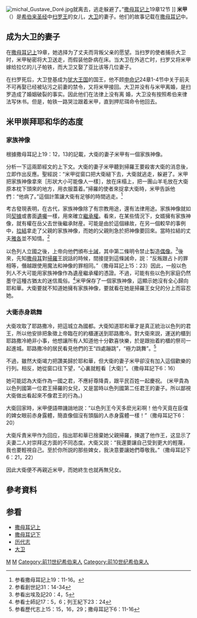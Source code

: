 [[File:michal_Gustave_Doré.jpg|right]]就离去，逃走躲避了。”[[撒母耳记上|撒母耳记上]]19章12节
</sub>]]
'''米甲'''（{{lang-he|מיכל}}）是[[旧约圣经|希伯来圣经]]中[[扫罗王|扫罗王]]的女儿，[[大卫|大卫]]的妻子。他们的故事记载在[[撒母耳记|撒母耳记]]中。
==成为大卫的妻子==
在[[撒母耳记上|撒母耳记上]]19章，她选择为了丈夫而背叛父亲的愿望。当扫罗的使者捕杀大卫时，米甲秘密将大卫送走，而假装他卧病在床。当大卫在外逃亡时，扫罗又将米甲嫁给拉亿的儿子帕铁，而大卫又娶了亚比该等几位妻子。 

在扫罗死后，大卫登基成为[[犹大王国|犹大王国]]的国王，他不顾[[申命记|申命记]]24章1-4节中关于前夫不可再娶已经被玷污之前妻的禁令，又将米甲接回。大卫并没有与米甲离婚，是扫罗造成了婚姻破裂的事实。因此他们在法律上没有离
婚，大卫没有按照希伯来律法写休书。但是，帕铁一路哭泣跟着米甲，直到押尼珥命令他回去。
{{quote|大卫就打发使者去见扫罗的儿子[[伊施波设|伊施波设]]，说，你要将我的妻子米甲交给我；她是我从前用一百非利士人的[[包皮|阳皮]]所聘定的。
伊施波设就打发人去，将米甲从拉亿的儿子，她丈夫帕铁那里接回来。
米甲的丈夫和她同去，跟在她后面，一面走一面哭，直到巴户琳。押尼珥说，你回去罢。帕铁就回去了。大衛取回米甲，可謂合理。但是並不合情。因為他強迫拆毀了一對恩愛的夫妻.（撒母耳记下3:14-16）這件事可能使米甲失去對大衛的尊敬，以致後來她公開輕視大衛。（撒母耳記下6：16）
}}

==米甲崇拜耶和华的态度==
===家族神像===
根據撒母耳記上19：12，13的記載，大衛的妻子米甲有一個家族神像。

分析一下這兩節經文的上下文。大衛的妻子米甲聽到掃羅王要殺害大衛的消息後，立即作出反應。聖經説：“米甲從窗口把大衛縋下去，大衛就逃走，躲避了。米甲把家族神像拿來［形狀大小可能像人一樣］，放在床榻上，把一團山羊毛放在大衛原本枕下頭來的地方，用衣服蓋着。”掃羅的使者來捉拿大衛時，米甲告訴他們：“他病了。”這個計策讓大衛有足够的時間逃走。<ref>参看撒母耳記上19：11-16。</ref>

考古發現表明，在古代，家族神像除了有宗教用途，還有法律用途。家族神像就如同[[契據|契據]]或書面[[遺囑|遺囑]]一樣，用來確立[[繼承權|繼承權]]。看來，在某些情況下，女婿擁有家族神像，就有權在岳父去世後繼承財産。可能是由於這個緣故，在另一個較早的事例中，[[拉結|拉結]]拿走了父親的家族神像，而她的父親則急於把神像要回來。當時拉結的丈夫[[雅各|雅各]]並不知情。<ref>参看創世記31：14-34</ref>

以色列人立國之後，上帝向他們頒布[[十誡|十誡]]，其中第二條明令禁止製造[[偶像|偶像]]。<ref>参看出埃及記20：4，5</ref>後來，先知[[撒母耳|撒母耳]]對[[掃羅|掃羅]]王説話的時候，間接提到這條誡命，説：“反叛跟占卜的罪相等，僭越跟使用魔法和神像的罪相同。”（撒母耳記上15：23）因此，一般以色列人不大可能用家族神像作為遺産繼承權的憑證。不過，可能有些以色列家庭仍然墨守這種古猶太的迷信風俗。<ref>参看士師記17：5，6；列王紀下23：24</ref>米甲保存了一個家族神像，這顯示她沒有全心歸向耶和華。大衛要就不知道她擁有家族神像，要就看在她是掃羅王女兒的分上而容忍她。

===大衛赤身跳舞===
大衛攻取了耶路撒冷，把這城立為國都。大衛知道耶和華才是真正統治以色列的君王，所以他安排把象徵上帝臨在的約櫃運送到耶路撒冷。對大衛來説，運送約櫃到耶路撒冷絶非小事，他想讓所有人知道他十分歡喜快樂，於是跟抬着約櫃的祭司一起進城。耶路撒冷的居民看見他們的王“四處蹦跳”，“極力跳舞”。<ref>参看歷代志上15：15，16，29；撒母耳記下6：11-16</ref>

不過，雖然大衛竭力把讚美歸於耶和華，但大衛的妻子米甲卻沒有加入這個歡樂的行列。相反，她從窗口往下望，“心裏就輕看［大衛］”。（撒母耳記下6：16）

她可能認為大衛作為一國之君，不應紆尊降貴，跟平民百姓一起慶祝。
(米甲貴為以色列國第一位君王掃羅的女兒，又是當時以色列國第二任君王的妻子。所以鄙視大衛做出看起來不像君王的行為。)

大衛回家時，米甲便語帶譏誚地説：“以色列王今天多麽光彩啊！他今天竟在臣僕的婢女眼前赤身露體，簡直像個沒有頭腦的人赤身露體一樣！”（撒母耳記下6：20）

大衛斥責米甲作为回应，指出耶和華已捨棄她父親掃羅，揀選了他作王，这显示了夫妻二人对崇拜这方面的不同态度。大衛又説：“我還要讓自己受到更大的輕蔑，我也要輕視自己。至於你所説的那些婢女，我決意要讓她們尊敬我。”（撒母耳記下6：21，22）

因此大衛便不再親近米甲，而她終生也就再無兒女。

==參考資料==
<div class="references-small">
<references />
</div>
==参看==
*[[撒母耳记上|撒母耳记上]]
*[[撒母耳记下|撒母耳记下]]
*[[历代志|历代志]]
*[[大卫|大卫]]

{{Authority control}}
[[Category:圣经人物|M]]
[[Category:旧约圣经|M]]
[[Category:前11世纪希伯来人|Category:前11世纪希伯来人]]
[[Category:前10世纪希伯来人|Category:前10世纪希伯来人]]